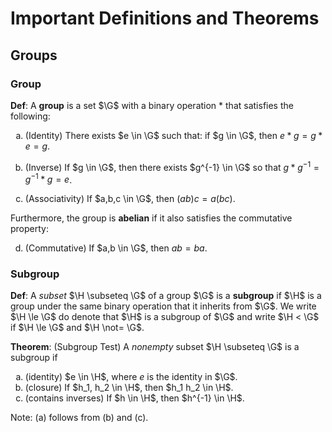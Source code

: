 
# Important Definitions and Theorems


## Groups

### Group

**Def**: A **group** is a set $\G$ with a binary operation $\ast$ that satisfies the following:

a. (Identity) There exists $e \in \G$ such that: if $g \in \G$, then  $e \ast g= g \ast e = g$.

b. (Inverse) If $g \in \G$, then there exists $g^{-1} \in \G$ so that $g \ast g^{-1} = g^{-1} \ast g = e$.

c. (Associativity) If $a,b,c \in \G$, then $(ab)c = a (bc)$. 

Furthermore, the group is **abelian** if it also satisfies the commutative property:

d. (Commutative) If $a,b \in \G$, then $ab = ba$.


### Subgroup

**Def**: A *subset* $\H \subseteq \G$ of a group $\G$ is a **subgroup** if $\H$ is a group under the same binary operation that it inherits from $\G$. We write $\H \le \G$ do denote that $\H$ is a subgroup of $\G$ and write $\H < \G$ if $\H \le \G$ and $\H \not= \G$.

**Theorem**: (Subgroup Test) A *nonempty* subset $\H \subseteq \G$ is a subgroup if

a. (identity) $e \in \H$, where $e$ is the identity in $\G$.
b. (closure) If $h_1, h_2 \in \H$, then $h_1 h_2 \in \H$.
c. (contains inverses) If $h \in \H$, then $h^{-1} \in \H$.

Note: (a) follows from (b) and (c).

